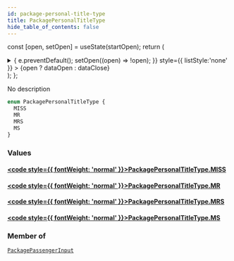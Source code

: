 ```yaml
---
id: package-personal-title-type
title: PackagePersonalTitleType
hide_table_of_contents: false
---
```






const [open, setOpen] = useState(startOpen);
return (
<details {...(open ? { open: true } : {})} className="details" style={{ border:'none', boxShadow:'none', background:'var(--ifm-background-color)' }}>
<summary
onClick={(e) => {
e.preventDefault();
setOpen((open) => !open);
}}
style={{ listStyle:'none' }} >
{open ? dataOpen : dataClose}
</summary>
{open && children}
</details>
);
};

No description

```graphql
enum PackagePersonalTitleType {
  MISS
  MR
  MRS
  MS
}
```

### Values

#### [<code style={{ fontWeight: 'normal' }}>PackagePersonalTitleType.<b>MISS</b></code>](#)

>

#### [<code style={{ fontWeight: 'normal' }}>PackagePersonalTitleType.<b>MR</b></code>](#)

>

#### [<code style={{ fontWeight: 'normal' }}>PackagePersonalTitleType.<b>MRS</b></code>](#)

>

#### [<code style={{ fontWeight: 'normal' }}>PackagePersonalTitleType.<b>MS</b></code>](#)

>

### Member of

[`PackagePassengerInput`](/api/inputs/package-passenger-input) <Badge class="badge badge--secondary" text="input"/>
